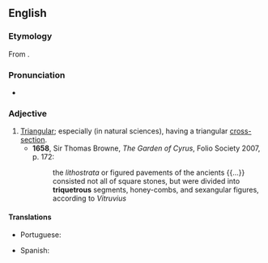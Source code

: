 ==English==

===Etymology===
From {{der|en|la|triquetrus}}.

===Pronunciation===
* {{a|UK}} {{IPA|en|/tɹaɪˈkwɛtɹəs/}}

===Adjective===
{{en-adj}}

# [[triangular|Triangular]]; especially (in natural sciences), having a triangular [[cross-section]].
#* '''1658''', Sir Thomas Browne, ''The Garden of Cyrus'', Folio Society 2007, p. 172:
#*: the ''lithostrata'' or figured pavements of the ancients {{...}} consisted not all of square stones, but were divided into '''triquetrous''' segments, honey-combs, and sexangular figures, according to ''Vitruvius''

====Translations====
{{trans-top}}
* Portuguese: {{t|pt|tríquetro}}
{{trans-mid}}
* Spanish: {{t|es|triquetro}}
{{trans-bottom}}